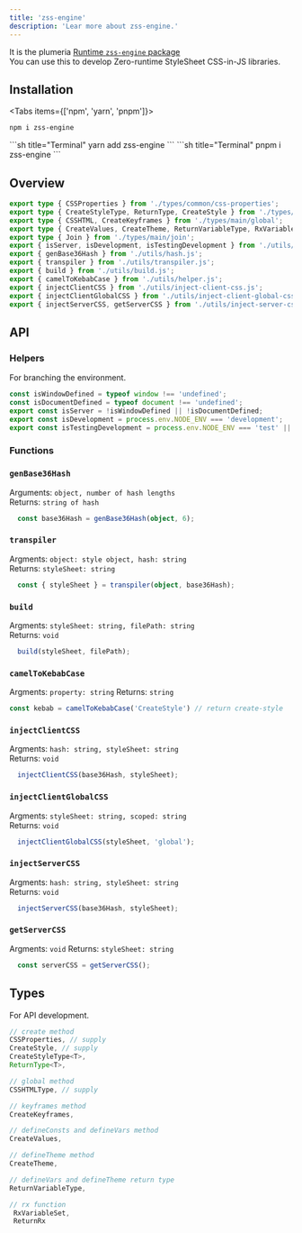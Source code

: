 ```yaml
---
title: 'zss-engine'
description: 'Lear more about zss-engine.'
---
```



It is the plumeria [Runtime `zss-engine` package](https://www.npmjs.com/package/zss-engine)  
You can use this to develop Zero-runtime StyleSheet CSS-in-JS libraries.  

## Installation
<Tabs items={['npm',  'yarn', 'pnpm']}>
<Tab>
```sh title="Terminal"
npm i zss-engine
```
</Tab>
<Tab>
```sh title="Terminal"
yarn add zss-engine
```
</Tab>
<Tab>
```sh title="Terminal"
pnpm i zss-engine
```
</Tab>
</Tabs>

## Overview
```ts
export type { CSSProperties } from './types/common/css-properties';
export type { CreateStyleType, ReturnType, CreateStyle } from './types/main/create';
export type { CSSHTML, CreateKeyframes } from './types/main/global';
export type { CreateValues, CreateTheme, ReturnVariableType, RxVariableSet, ReturnRx } from './types/main/vars';
export type { Join } from './types/main/join';
export { isServer, isDevelopment, isTestingDevelopment } from './utils/helper.js';
export { genBase36Hash } from './utils/hash.js';
export { transpiler } from './utils/transpiler.js';
export { build } from './utils/build.js';
export { camelToKebabCase } from './utils/helper.js';
export { injectClientCSS } from './utils/inject-client-css.js';
export { injectClientGlobalCSS } from './utils/inject-client-global-css.js';
export { injectServerCSS, getServerCSS } from './utils/inject-server-css.js';
```

## API

### Helpers
For branching the environment.
```ts title="TypeScript"
const isWindowDefined = typeof window !== 'undefined';
const isDocumentDefined = typeof document !== 'undefined';
export const isServer = !isWindowDefined || !isDocumentDefined;
export const isDevelopment = process.env.NODE_ENV === 'development';
export const isTestingDevelopment = process.env.NODE_ENV === 'test' || isDevelopment;
```



### Functions

### `genBase36Hash`
Arguments: `object, number of hash lengths`  
Returns: `string of hash`

```ts title="TypeScript"
  const base36Hash = genBase36Hash(object, 6); 
```



### `transpiler`
Argments: `object: style object, hash: string`  
Returns: `styleSheet: string    `

```ts title="TypeScript" 
  const { styleSheet } = transpiler(object, base36Hash);
```

### `build`
Argments: `styleSheet: string, filePath: string`  
Returns: `void`
```ts title="TypeScript" 
  build(styleSheet, filePath);
```

### `camelToKebabCase`
Argments: `property: string`
Returns: `string`
```ts title="TypeScript"
const kebab = camelToKebabCase('CreateStyle') // return create-style
```

### `injectClientCSS`
Argments: `hash: string, styleSheet: string`  
Returns: `void`
```ts title="TypeScript" 
  injectClientCSS(base36Hash, styleSheet);
```

### `injectClientGlobalCSS`
Argments: `styleSheet: string, scoped: string`  
Returns: `void`
```ts title="TypeScript" 
  injectClientGlobalCSS(styleSheet, 'global');
```

### `injectServerCSS`
Argments: `hash: string, styleSheet: string`  
Returns: `void`
```ts title="TypeScript" 
  injectServerCSS(base36Hash, styleSheet);
```

### `getServerCSS`
Argments: `void`
Returns: `styleSheet: string`
```ts title="TypeScript"
  const serverCSS = getServerCSS();
```

## Types
For API development.
```ts title="TypeScript"
// create method
CSSProperties, // supply 
CreateStyle, // supply
CreateStyleType<T>, 
ReturnType<T>,

// global method
CSSHTMLType, // supply

// keyframes method
CreateKeyframes,

// defineConsts and defineVars method
CreateValues,

// defineTheme method
CreateTheme,

// defineVars and defineTheme return type
ReturnVariableType,

// rx function
 RxVariableSet,
 ReturnRx
```
